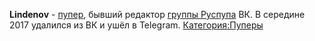{{Инфобокс для пуперов
|title2=Lindenov
|другие_ники=Fluffy
|image3=[[Файл:Lindenov.jpg|left]]
|caption3=
|сферы_творчества=RYTP, Mash-up
|год_начала=2013
|image4=
|caption4=
|имя_фамилия=Иван Липонов
|дата_рождения=
|место_проживания=
|ссылки=
*[https://www.youtube.com/user/mrpanterson Youtube]
*[https://www.youtube.com/user/L1ndenov Альт. канал]
}}

'''Lindenov''' - [[Пуперы|пупер]], бывший редактор [https://vk.com/russianpoop группы Руспупа] ВК. В середине 2017 удалился из ВК и ушёл в Telegram.
[[Категория:Пуперы]]